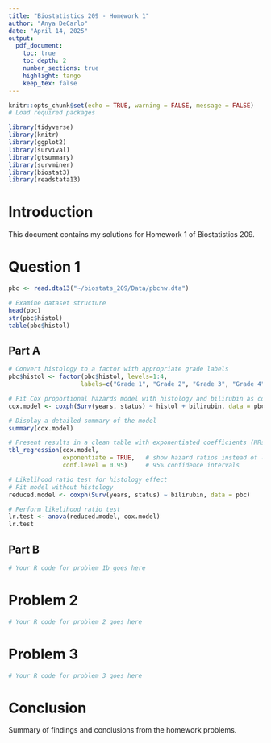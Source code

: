 ```yaml
---
title: "Biostatistics 209 - Homework 1"
author: "Anya DeCarlo"
date: "April 14, 2025"
output:
  pdf_document:
    toc: true
    toc_depth: 2
    number_sections: true
    highlight: tango
    keep_tex: false
---
```


```r
knitr::opts_chunk$set(echo = TRUE, warning = FALSE, message = FALSE)
# Load required packages

library(tidyverse)
library(knitr)
library(ggplot2)
library(survival)
library(gtsummary)
library(survminer)
library(biostat3)
library(readstata13)
```

# Introduction

This document contains my solutions for Homework 1 of Biostatistics 209.

# Question 1

```r

pbc <- read.dta13("~/biostats_209/Data/pbchw.dta")

# Examine dataset structure
head(pbc)
str(pbc$histol)
table(pbc$histol)

```

## Part A

```r

# Convert histology to a factor with appropriate grade labels
pbc$histol <- factor(pbc$histol, levels=1:4, 
                    labels=c("Grade 1", "Grade 2", "Grade 3", "Grade 4"))

# Fit Cox proportional hazards model with histology and bilirubin as covariates
cox.model <- coxph(Surv(years, status) ~ histol + bilirubin, data = pbc)

# Display a detailed summary of the model
summary(cox.model)

# Present results in a clean table with exponentiated coefficients (HRs) and 95% CIs
tbl_regression(cox.model,
               exponentiate = TRUE,   # show hazard ratios instead of log(HR)
               conf.level = 0.95)     # 95% confidence intervals

# Likelihood ratio test for histology effect
# Fit model without histology
reduced.model <- coxph(Surv(years, status) ~ bilirubin, data = pbc)

# Perform likelihood ratio test
lr.test <- anova(reduced.model, cox.model)
lr.test

```

## Part B

```r
# Your R code for problem 1b goes here

```

# Problem 2

```r
# Your R code for problem 2 goes here

```

# Problem 3

```r
# Your R code for problem 3 goes here

```

# Conclusion

Summary of findings and conclusions from the homework problems.
